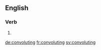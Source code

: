 
==English==

===Verb===
{{head|en}}

# {{present participle of|convolute}}

[[de:convoluting]]
[[fr:convoluting]]
[[sv:convoluting]]